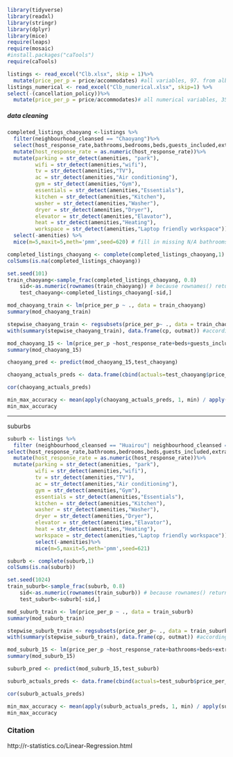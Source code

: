 
```r
library(tidyverse)
library(readxl)
library(stringr)
library(dplyr)
library(mice)
require(leaps)
require(mosaic)
#install.packages("caTools")
require(caTools)
```

```r
listings <- read_excel("Clb.xlsx", skip = 1)%>%
  mutate(price_per_p = price/accommodates) #all variables, 97. from albert + mutated price 
listings_numerical <- read_excel("Clb_numerical.xlsx", skip=1) %>%
select(-(cancellation_policy))%>%
  mutate(price_per_p = price/accommodates)# all numerical variables, 35 
```
##### data cleaning 

```r
completed_listings_chaoyang <-listings %>%
  filter(neighbourhood_cleansed == "Chaoyang")%>%
  select(host_response_rate,bathrooms,bedrooms,beds,guests_included,extra_people,minimum_nights,maximum_nights,availability_30,availability_90,availability_365,number_of_reviews,review_scores_rating,review_scores_cleanliness,calculated_host_listings_count,price_per_p,room_type,instant_bookable, amenities)%>%
  mutate(host_response_rate = as.numeric(host_response_rate))%>%
  mutate(parking = str_detect(amenities, "park"),
         wifi = str_detect(amenities,"wifi"),
         tv = str_detect(amenities,"TV"),
         ac = str_detect(amenities,"Air conditioning"),
         gym = str_detect(amenities,"Gym"),
         essentials = str_detect(amenities,"Essentials"),
         kitchen = str_detect(amenities,"Kitchen"),
         washer = str_detect(amenities,"Washer"),
         dryer = str_detect(amenities,"Dryer"),
         elevator = str_detect(amenities,"Elavator"),
         heat = str_detect(amenities,"Heating"),
         workspace = str_detect(amenities,"Laptop friendly workspace"))%>%
  select(-amenities) %>%
  mice(m=5,maxit=5,meth='pmm',seed=620) # fill in missing N/A bathrooms, bedrooms and beds

completed_listings_chaoyang <- complete(completed_listings_chaoyang,1)
colSums(is.na(completed_listings_chaoyang))
```

```r
set.seed(101) 
train_chaoyang<-sample_frac(completed_listings_chaoyang, 0.8)
    sid<-as.numeric(rownames(train_chaoyang)) # because rownames() returns character
    test_chaoyang<-completed_listings_chaoyang[-sid,]
```

```r
mod_chaoyang_train <- lm(price_per_p ~ ., data = train_chaoyang)
summary(mod_chaoyang_train)
```

```r
stepwise_chaoyang_train <- regsubsets(price_per_p~ ., data = train_chaoyang, nbest = 1, nvmax = 30, method = "seqrep")
with(summary(stepwise_chaoyang_train), data.frame(cp, outmat)) #according to smallest cp, pick 18
```

```r
mod_chaoyang_15 <- lm(price_per_p ~host_response_rate+beds+guests_included+extra_people+availability_30+availability_365 +number_of_reviews+room_type+parking+tv+gym+washer+dryer+heat, data = train_chaoyang)
summary(mod_chaoyang_15)
```

```r
chaoyang_pred <- predict(mod_chaoyang_15,test_chaoyang)

chaoyang_actuals_preds <- data.frame(cbind(actuals=test_chaoyang$price_per_p, predicteds=chaoyang_pred))

cor(chaoyang_actuals_preds)

min_max_accuracy <- mean(apply(chaoyang_actuals_preds, 1, min) / apply(chaoyang_actuals_preds, 1, max)) 
min_max_accuracy
```

_______________________
suburbs 

```r
suburb <- listings %>%
  filter (neighbourhood_cleansed == "Huairou"| neighbourhood_cleansed == "Mentougou"| neighbourhood_cleansed == "Yanqing")%>%
select(host_response_rate,bathrooms,bedrooms,beds,guests_included,extra_people,minimum_nights,maximum_nights,availability_30,availability_90,availability_365,number_of_reviews,calculated_host_listings_count,price_per_p,room_type,instant_bookable, amenities, availability_60,host_listings_count)%>%
  mutate(host_response_rate = as.numeric(host_response_rate))%>%
  mutate(parking = str_detect(amenities, "park"),
         wifi = str_detect(amenities,"wifi"),
         tv = str_detect(amenities,"TV"),
         ac = str_detect(amenities,"Air conditioning"),
         gym = str_detect(amenities,"Gym"),
         essentials = str_detect(amenities,"Essentials"),
         kitchen = str_detect(amenities,"Kitchen"),
         washer = str_detect(amenities,"Washer"),
         dryer = str_detect(amenities,"Dryer"),
         elevator = str_detect(amenities,"Elavator"),
         heat = str_detect(amenities,"Heating"),
         workspace = str_detect(amenities,"Laptop friendly workspace"))%>%
         select(-amenities)%>%
         mice(m=5,maxit=5,meth='pmm',seed=621)

suburb <- complete(suburb,1)
colSums(is.na(suburb))
```

```r
set.seed(1024) 
train_suburb<-sample_frac(suburb, 0.8)
    sid<-as.numeric(rownames(train_suburb)) # because rownames() returns character
    test_suburb<-suburb[-sid,]
```

```r
mod_suburb_train <- lm(price_per_p ~ ., data = train_suburb)
summary(mod_suburb_train)
```

```r
stepwise_suburb_train <- regsubsets(price_per_p~ ., data = train_suburb, nbest = 1, nvmax = 20, method = "seqrep")
with(summary(stepwise_suburb_train), data.frame(cp, outmat)) #according to smallest cp, pick 14
```

```r
mod_suburb_15 <- lm(price_per_p ~host_response_rate+bathrooms+beds+extra_people+availability_365+calculated_host_listings_count+room_type+instant_bookablet+host_listings_count+wifi+gym+essentials+kitchen+washer+ heat, data = train_suburb)
summary(mod_suburb_15)
```

```r
suburb_pred <- predict(mod_suburb_15,test_suburb)

suburb_actuals_preds <- data.frame(cbind(actuals=test_suburb$price_per_p, predicteds=suburb_pred))

cor(suburb_actuals_preds)

min_max_accuracy <- mean(apply(suburb_actuals_preds, 1, min) / apply(suburb_actuals_preds, 1, max)) 
min_max_accuracy
```



### Citation

http://r-statistics.co/Linear-Regression.html

